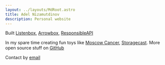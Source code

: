 ```yaml
---
layout: ../layouts/MdRoot.astro
title: Adel Nizamutdinov
description: Personal website
---
```



Built [Listenbox](https://listenbox.app), [Arrowbox](https://arrowbox.co),
[ResponsibleAPI](https://responsibleapi.com)

In my spare time creating fun toys like
[Moscow Cancer](https://moscow-cancer.vercel.app),
[Storagecast](https://storagecast.vercel.app).
More open source stuff on [GitHub](https://github.com/meoyawn)

Contact by [email](mailto:mail@adelnz.com)

<ArticlesFr />
